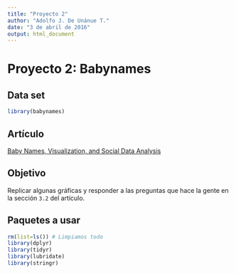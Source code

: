 ```yaml
---
title: "Proyecto 2"
author: "Adolfo J. De Unánue T."
date: "3 de abril de 2016"
output: html_document
---
```


# Proyecto 2: Babynames

## Data set

```r
library(babynames)
```

## Artículo

[Baby Names, Visualization, and Social Data Analysis](./docs/final-baby-margin-nocomments.pdf)


## Objetivo

Replicar algunas gráficas y responder a las preguntas que hace la gente en la sección `3.2` del artículo.


## Paquetes a usar

```r
rm(list=ls()) # Limpiamos todo
library(dplyr)
library(tidyr)
library(lubridate)
library(stringr)
```

